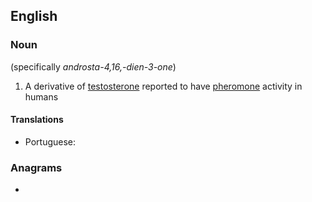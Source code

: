 ==English==

===Noun===
{{wikipedia}}
{{en-noun|-}} (specifically ''androsta-4,16,-dien-3-one'')

# {{lb|en|biochemistry}} A derivative of [[testosterone]] reported to have [[pheromone]] activity in humans

====Translations====
{{trans-top|a derivative of testosterone}}
* Portuguese: {{t|pt|androstadienona|f}}
{{trans-mid}}
{{trans-bottom}}

===Anagrams===
* {{anagrams|en|androstanedione}}